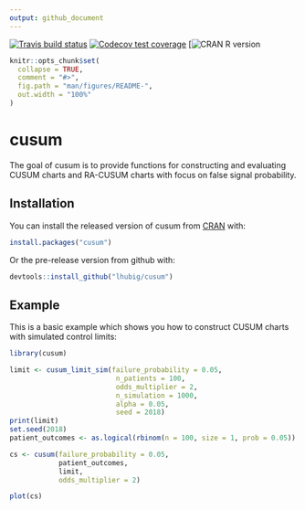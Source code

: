 ```yaml
---
output: github_document
---
```


<!-- README.md is generated from README.Rmd. Please edit that file -->

<!-- badges: start -->
[![Travis build status](https://travis-ci.org/lhubig/cusum.svg?branch=master)](https://travis-ci.org/lhubig/cusum)
[![Codecov test coverage](https://codecov.io/gh/lhubig/cusum/branch/master/graph/badge.svg)](https://codecov.io/gh/lhubig/cusum?branch=master)
[![CRAN R version](https://www.r-pkg.org/badges/version/cusum)
<!-- badges: end -->


```r
knitr::opts_chunk$set(
  collapse = TRUE,
  comment = "#>",
  fig.path = "man/figures/README-",
  out.width = "100%"
)
```
# cusum

The goal of cusum is to provide functions for constructing and evaluating CUSUM charts and RA-CUSUM charts with focus on false signal probability.  

## Installation

You can install the released version of cusum from [CRAN](https://CRAN.R-project.org) with:

``` r
install.packages("cusum")
```

Or the pre-release version from github with:
``` r
devtools::install_github("lhubig/cusum")
```

## Example

This is a basic example which shows you how to construct CUSUM charts with simulated control limits:

```r
library(cusum)

limit <- cusum_limit_sim(failure_probability = 0.05,
                          n_patients = 100,
                          odds_multiplier = 2,
                          n_simulation = 1000,
                          alpha = 0.05,
                          seed = 2018)
print(limit)
set.seed(2018)
patient_outcomes <- as.logical(rbinom(n = 100, size = 1, prob = 0.05))

cs <- cusum(failure_probability = 0.05,
            patient_outcomes,
            limit,
            odds_multiplier = 2)

plot(cs)
```
